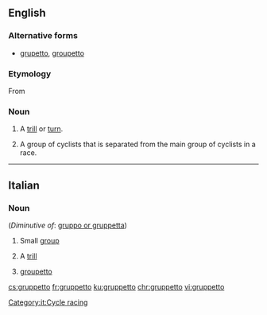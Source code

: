 ==English==

===Alternative forms===
* [[grupetto]], [[groupetto]]

===Etymology===
From {{etyl|it|en}}

===Noun===
{{en-noun|gruppetti|gruppettos}}

# {{context|music|lang=en}} A [[trill]] or [[turn]].
# {{context|cycling|lang=en}} A group of cyclists that is separated from the main group of cyclists in a race.

----

==Italian==

===Noun===
{{it-noun|m|gruppetti}} (''Diminutive of'': [[gruppo or gruppetta]])

# Small [[group]]
# {{context|music|lang=it}} A [[trill]]
# {{context|cycle racing|lang=it}} [[groupetto]]
[[Category:it:Cycle racing]]

[[cs:gruppetto]]
[[fr:gruppetto]]
[[ku:gruppetto]]
[[chr:gruppetto]]
[[vi:gruppetto]]